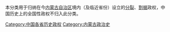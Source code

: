 本分类用于归纳在今[[内蒙古自治区|内蒙古自治区]]境内（及临近省份）设立的[[国家分裂|分裂]]、[[割据|割据]]政权，中国历史上的全国性政权不归入此分类。

[[Category:中国各省历史政权|Category:中国各省历史政权]]
[[Category:内蒙古政治史|Category:内蒙古政治史]]